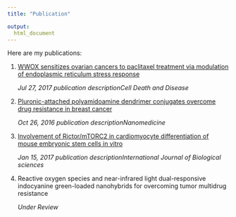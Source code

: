 ```yaml
---
title: "Publication"

output: 
  html_document
---
```

Here are my publications:

1. [WWOX sensitizes ovarian cancers to paclitaxel treatment via modulation of endoplasmic reticulum stress response](https://www.nature.com/articles/cddis2017346)

     *Jul 27, 2017  publication descriptionCell Death and Disease*


2. [Pluronic-attached polyamidoamine dendrimer conjugates overcome drug resistance in breast cancer](https://www.futuremedicine.com/doi/abs/10.2217/nnm-2016-0252?rfr_dat=cr_pub%3Dpubmed&url_ver=Z39.88-2003&rfr_id=ori%3Arid%3Acrossref.org&journalCode=nnm&)

     *Oct 26, 2016  publication descriptionNanomedicine*

3. [Involvement of Rictor/mTORC2 in cardiomyocyte differentiation of mouse embryonic stem cells in vitro](http://www.ijbs.com/v13p0110.htm)
     
     *Jan 15, 2017  publication descriptionInternational Journal of Biological sciences*
     
4. Reactive oxygen species and near-infrared light dual-responsive indocyanine green-loaded nanohybrids for overcoming tumor multidrug resistance

     *Under Review*



